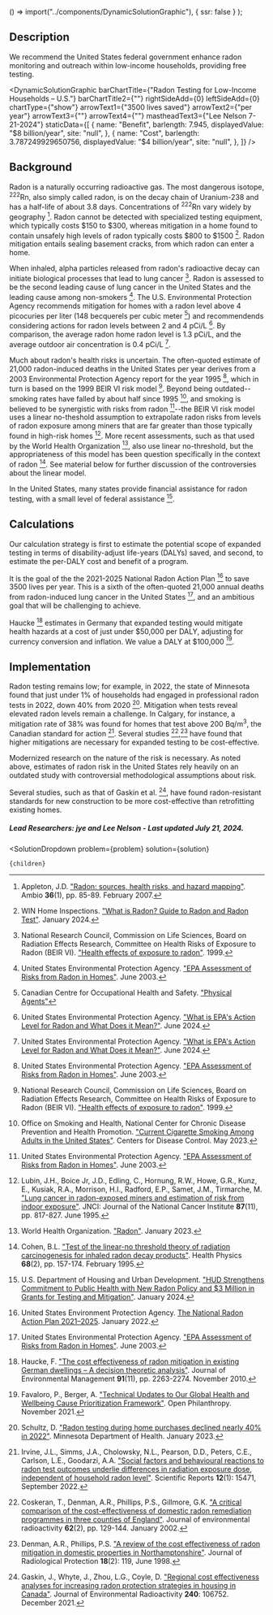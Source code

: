 
  () => import("../components/DynamicSolutionGraphic"),
  { ssr: false }
);


## Description
We recommend the United States federal government enhance radon monitoring and outreach within low-income households, providing free testing.

<DynamicSolutionGraphic
  barChartTitle={"Radon Testing for Low-Income Households – U.S."}
  barChartTitle2={""}
  rightSideAdd={0}
  leftSideAdd={0}
  chartType={"show"}
  arrowText1={"3500 lives saved"}
  arrowText2={"per year"}
  arrowText3={""}
  arrowText4={""}
  mastheadText3={"Lee Nelson 7-21-2024"}
 staticData={[
    {
     name: "Benefit",
      barlength: 7.945,
      displayedValue: "$8 billion/year",
      site: "null",
    },
    {
      name: "Cost",
      barlength: 3.787249929650756,
      displayedValue: "$4 billion/year",
      site: "null",
    },
  ]}
/>

## Background

Radon is a naturally occurring radioactive gas. The most dangerous isotope, <sup>222</sup>Rn, also simply called radon, is on the decay chain of Uranium-238 and has a half-life of about 3.8 days. Concentrations of <sup>222</sup>Rn vary widely by geography [^"15"]. Radon cannot be detected with specialized testing equipment, which typically costs $150 to $300, whereas mitigation in a home found to contain unsafely high levels of radon typically costs $800 to $1500 [^"16"]. Radon mitigation entails sealing basement cracks, from which radon can enter a home.

When inhaled, alpha particles released from radon's radioactive decay can initiate biological processes that lead to lung cancer [^"17"]. Radon is assessed to be the second leading cause of lung cancer in the United States and the leading cause among non-smokers [^"11"]. The U.S. Environmental Protection Agency recommends mitigation for homes with a radon level above 4 picocuries per liter (148 becquerels per cubic meter [^"23"]) and recommendends considering actions for radon levels between 2 and 4 pCi/L [^"22"]. By comparison, the average radon home radon level is 1.3 pCi/L, and the average outdoor air concentration is 0.4 pCi/L [^"22"].

Much about radon's health risks is uncertain. The often-quoted estimate of 21,000 radon-induced deaths in the United States per year derives from a 2003 Environmental Protection Agency report for the year 1995 [^"11"], which in turn is based on the 1999 BEIR VI risk model [^"17"]. Beyond being outdated--smoking rates have falled by about half since 1995 [^"18"], and smoking is believed to be synergistic with risks from radon [^"11"]--the BEIR VI risk model uses a linear no-theshold assumption to extrapolate radon risks from levels of radon exposure among miners that are far greater than those typically found in high-risk homes [^"19"]. More recent assessments, such as that used by the World Health Organization [^"20"], also use linear no-threshold, but the appropriateness of this model has been question specifically in the context of radon [^"21"]. See material below for further discussion of the controversies about the linear model.

In the United States, many states provide financial assistance for radon testing, with a small level of federal assistance [^"1"].



## Calculations
Our calculation strategy is first to estimate the potential scope of expanded testing in terms of disability-adjust life-years (DALYs) saved, and second, to estimate the per-DALY cost and benefit of a program.

It is the goal of the the 2021-2025 National Radon Action Plan [^"7"] to save 3500 lives per year. This is a sixth of the often-quoted 21,000 annual deaths from radon-induced lung cancer in the United States [^"11"], and an ambitious goal that will be challenging to achieve.

Haucke [^"13"] estimates in Germany that expanded testing would mitigate health hazards at a cost of just under $50,000 per DALY, adjusting for currency conversion and inflation. We value a DALY at $100,000 [^"14"].



## Implementation

Radon testing remains low; for example, in 2022, the state of Minnesota found that just under 1% of households had engaged in professional radon tests in 2022, down 40% from 2020 [^"24"]. Mitigation when tests reveal elevated radon levels remain a challenge. In Calgary, for instance, a mitigation rate of 38% was found for homes that test above 200 Bq/m<sup>3</sup>, the Canadian standard for action [^"25"]. Several studies [^"26"],[^"27"] have found that higher mitigations are necessary for expanded testing to be cost-effective.

Modernized research on the nature of the risk is necessary. As noted above, estimates of radon risk in the United States rely heavily on an outdated study with controversial methodological assumptions about risk.

Several studies, such as that of Gaskin et al. [^"2"], have found radon-resistant standards for new construction to be more cost-effective than retrofitting existing homes.

##### Lead Researchers: jye and Lee Nelson - Last updated July 21, 2024.

[^"1"]: U.S. Department of Housing and Urban Development. ["HUD Strengthens Commitment to Public Health with New Radon Policy and $3 Million in Grants for Testing and Mitigation"](https://www.hud.gov/press/press_releases_media_advisories/hud_no_24_007). January 2024.

[^"2"]: Gaskin, J., Whyte, J., Zhou, L.G., Coyle, D. ["Regional cost effectiveness analyses for increasing radon protection strategies in housing in Canada"](https://www.sciencedirect.com/science/article/abs/pii/S0265931X21002241). Journal of Environmental Radioactivity **240**: 106752. December 2021.

[^"7"]: United States Environment Protection Agency. [The National Radon Action Plan 2021–2025](https://www.epa.gov/radon/national-radon-action-plan-strategy-saving-lives). January 2022.

[^"10"]:  Shrider, E. et al. [“Income and Poverty in the United States: 2020”](https://www.census.gov/library/publications/2021/demo/p60-273.html) United States Census Bureau, September 2021

[^"11"]: United States Environmental Protection Agency. ["EPA Assessment of Risks from Radon in Homes"](https://www.epa.gov/radiation/epa-assessment-risks-radon-homes). June 2003.

[^"12"]: Institute for Health Metrics and Evaluation. ["Residential radon - Level 3 risk"](https://www.healthdata.org/research-analysis/diseases-injuries-risks/factsheets/2021-residential-radon-level-3-risk). Global Burden of Disease. 2021.

[^"13"]: Haucke, F. ["The cost effectiveness of radon mitigation in existing German dwellings – A decision theoretic analysis"](https://www.sciencedirect.com/science/article/abs/pii/S0301479710001738). Journal of Environmental Management **91**(11), pp. 2263-2274. November 2010.

[^"14"]: Favaloro, P., Berger, A. ["Technical Updates to Our Global Health and Wellbeing Cause Prioritization Framework"](https://www.openphilanthropy.org/research/technical-updates-to-our-global-health-and-wellbeing-cause-prioritization-framework/). Open Philanthropy. November 2021.

[^"15"]: Appleton, J.D. ["Radon: sources, health risks, and hazard mapping"](https://www.jstor.org/stable/4315791). Ambio **36**(1), pp. 85-89. February 2007.

[^"16"]: WIN Home Inspections. ["What is Radon? Guide to Radon and Radon Test"](https://wini.com/articles/what-is-radon-guide-to-radon-and-radon-testing/). January 2024.

[^"17"]: National Research Council, Commission on Life Sciences, Board on Radiation Effects Research, Committee on Health Risks of Exposure to Radon (BEIR VI). ["Health effects of exposure to radon"](https://nap.nationalacademies.org/catalog/5499/health-effects-of-exposure-to-radon-beir-vi). 1999.

[^"18"]: Office on Smoking and Health, National Center for Chronic Disease Prevention and Health Promotion. ["Current Cigarette Smoking Among Adults in the United States"](https://www.cdc.gov/tobacco/data_statistics/fact_sheets/adult_data/cig_smoking/index.htm). Centers for Disease Control. May 2023.

[^"19"]: Lubin, J.H., Boice Jr, J.D., Edling, C., Hornung, R.W., Howe, G.R., Kunz, E., Kusiak, R.A., Morrison, H.I., Radford, E.P., Samet, J.M., Tirmarche, M. ["Lung cancer in radon-exposed miners and estimation of risk from indoor exposure"](https://academic.oup.com/jnci/article-abstract/87/11/817/1141684). JNCI: Journal of the National Cancer Institute **87**(11), pp. 817-827. June 1995.

[^"20"]: World Health Organization. ["Radon"](https://www.who.int/news-room/fact-sheets/detail/radon-and-health). January 2023.

[^"21"]: Cohen, B.L. ["Test of the linear-no threshold theory of radiation carcinogenesis for inhaled radon decay products"](https://pubmed.ncbi.nlm.nih.gov/7814250/). Health Physics **68**(2), pp. 157-174. February 1995.

[^"22"]: United States Environmental Protection Agency. ["What is EPA's Action Level for Radon and What Does it Mean?"](https://www.epa.gov/radon/what-epas-action-level-radon-and-what-does-it-mean). June 2024.

[^"23"]: Canadian Centre for Occupational Health and Safety. ["Physical Agents"](https://www.ccohs.ca/oshanswers/phys_agents/radon.html)

[^"24"]: Schultz, D. ["Radon testing during home purchases declined nearly 40% in 2022"](https://www.health.state.mn.us/news/pressrel/2023/radon010323.html). Minnesota Department of Health. January 2023.

[^"25"]: Irvine, J.L., Simms, J.A., Cholowsky, N.L., Pearson, D.D., Peters, C.E., Carlson, L.E., Goodarzi, A.A. ["Social factors and behavioural reactions to radon test outcomes underlie differences in radiation exposure dose, independent of household radon level"](https://www.nature.com/articles/s41598-022-19499-5). Scientific Reports **12**(1): 15471, September 2022.

[^"26"]: Coskeran, T., Denman, A.R., Phillips, P.S., Gillmore, G.K. ["A critical comparison of the cost-effectiveness of domestic radon remediation programmes in three counties of England"](https://www.sciencedirect.com/science/article/abs/pii/S0265931X01001564). Journal of environmental radioactivity **62**(2), pp. 129-144. January 2002.

[^"27"]: Denman, A.R., Phillips, P.S. ["A review of the cost effectiveness of radon mitigation in domestic properties in Northamptonshire"](https://iopscience.iop.org/article/10.1088/0952-4746/18/2/007/meta). Journal of Radiological Protection **18**(2): 119, June 1998.



  <SolutionDropdown 
    problem={problem} 
    solution={solution}
  >
    {children}
  </SolutionDropdown>